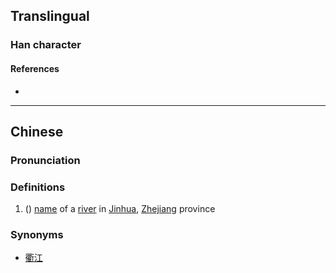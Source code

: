 {{character info/new}}
==Translingual==

===Han character===
{{Han char|rn=85|rad=水|as=16|sn=19|four=37147|canj=EGFE|ids=⿰氵縠}}

====References====
* {{Han ref|kx=0660.240|dkj=18676|dj=1070.160|hdz=31781.140|uh=702B|ud=28715|bh=F260|bd=62048}}

----

==Chinese==
{{zh-forms}}

===Pronunciation===
{{zh-pron
|m=hú
|c=huk1
|mc=
|oc=
|ma=
|cat=pn
}}

===Definitions===
{{zh-hanzi}}

# ({{zh-only|瀫江}}) [[name]] of a [[river]] in [[w:Jinhua|Jinhua]], [[Zhejiang]] province

===Synonyms===
* [[衢江]]